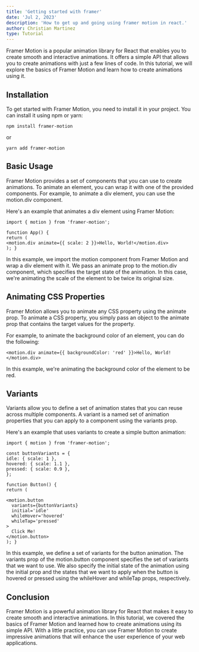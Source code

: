 ```yaml
---
title: 'Getting started with framer'
date: 'Jul 2, 2023'
description: 'How to get up and going using framer motion in react.'
author: Christian Martinez
type: Tutorial
---
```


Framer Motion is a popular animation library for React that enables you to create smooth and interactive animations. It offers a simple API that allows you to create animations with just a few lines of code. In this tutorial, we will explore the basics of Framer Motion and learn how to create animations using it.

## Installation

To get started with Framer Motion, you need to install it in your project. You can install it using npm or yarn:

```
npm install framer-motion
```

or

```
yarn add framer-motion
```

## Basic Usage

Framer Motion provides a set of components that you can use to create animations. To animate an element, you can wrap it with one of the provided components. For example, to animate a div element, you can use the motion.div component.

Here's an example that animates a div element using Framer Motion:

```
import { motion } from 'framer-motion';

function App() {
return (
<motion.div animate={{ scale: 2 }}>Hello, World!</motion.div>
); }
```

In this example, we import the motion component from Framer Motion and wrap
a div element with it. We pass an animate prop to the motion.div component, which
specifies the target state of the animation. In this case, we're animating the scale
of the element to be twice its original size.

## Animating CSS Properties

Framer Motion allows you to animate any CSS property using the animate prop. To animate a CSS property, you simply pass an object to the animate prop that contains the target values for the property.

For example, to animate the background color of an element, you can do the following:

```
<motion.div animate={{ backgroundColor: 'red' }}>Hello, World!</motion.div>
```

In this example, we're animating the background color of the element to be red.

## Variants

Variants allow you to define a set of animation states that you can reuse across multiple components. A variant is a named set of animation properties that you can apply to a component using the variants prop.

Here's an example that uses variants to create a simple button animation:

```
import { motion } from 'framer-motion';

const buttonVariants = {
idle: { scale: 1 },
hovered: { scale: 1.1 },
pressed: { scale: 0.9 },
};

function Button() {
return (

<motion.button
  variants={buttonVariants}
  initial='idle'
  whileHover='hovered'
  whileTap='pressed'
>
  Click Me!
</motion.button>
); }
```

In this example, we define a set of variants for the button animation. The variants
prop of the motion.button component specifies the set of variants that we want to
use. We also specify the initial state of the animation using the initial prop and
the states that we want to apply when the button is hovered or pressed using the
whileHover and whileTap props, respectively.

## Conclusion

Framer Motion is a powerful animation library for React that makes it easy to create smooth and interactive animations. In this tutorial, we covered the basics of Framer Motion and learned how to create animations using its simple API. With a little practice, you can use Framer Motion to create impressive animations that will enhance the user experience of your web applications.
